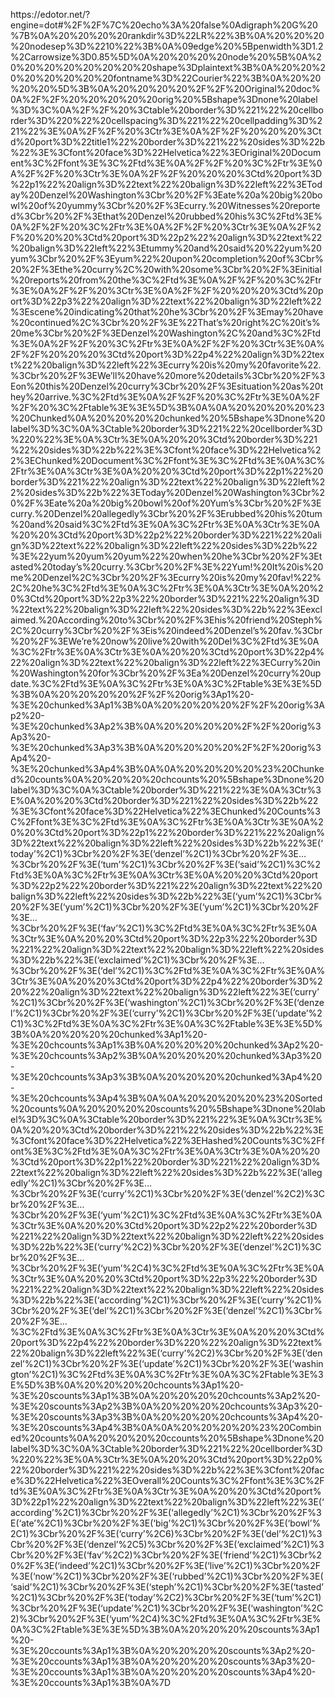 https://edotor.net/?engine=dot#%2F%2F%7C%20echo%3A%20false%0Adigraph%20G%20%7B%0A%20%20%20%20rankdir%3D%22LR%22%3B%0A%20%20%20%20nodesep%3D%2210%22%3B%0A%09edge%20%5Bpenwidth%3D1.2%2Carrowsize%3D0.85%5D%0A%20%20%20%20node%20%5B%0A%20%20%20%20%20%20%20%20shape%3Dplaintext%3B%0A%20%20%20%20%20%20%20%20fontname%3D%22Courier%22%3B%0A%20%20%20%20%5D%3B%0A%20%20%20%20%2F%2F%20Original%20doc%0A%2F%2F%20%20%20%20%20orig%20%5Bshape%3Dnone%20label%3D%3C%0A%2F%2F%20%3Ctable%20border%3D%221%22%20cellborder%3D%220%22%20cellspacing%3D%221%22%20cellpadding%3D%221%22%3E%0A%2F%2F%20%3Ctr%3E%0A%2F%2F%20%20%20%3Ctd%20port%3D%22title1%22%20border%3D%221%22%20sides%3D%22b%22%3E%3Cfont%20face%3D%22Helvetica%22%3EOriginal%20Document%3C%2Ffont%3E%3C%2Ftd%3E%0A%2F%2F%20%3C%2Ftr%3E%0A%2F%2F%20%3Ctr%3E%0A%2F%2F%20%20%20%3Ctd%20port%3D%22p1%22%20align%3D%22text%22%20balign%3D%22left%22%3EToday%20Denzel%20Washington%3Cbr%20%2F%3Eate%20a%20big%20bowl%20of%20yummy%3Cbr%20%2F%3Ecurry.%20Witnesses%20reported%3Cbr%20%2F%3Ethat%20Denzel%20rubbed%20his%3C%2Ftd%3E%0A%2F%2F%20%3C%2Ftr%3E%0A%2F%2F%20%3Ctr%3E%0A%2F%2F%20%20%20%3Ctd%20port%3D%22p2%22%20align%3D%22text%22%20balign%3D%22left%22%3Etummy%20and%20said%20%22yum%20yum%3Cbr%20%2F%3Eyum%22%20upon%20completion%20of%3Cbr%20%2F%3Ethe%20curry%2C%20with%20some%3Cbr%20%2F%3Einitial%20reports%20from%20the%3C%2Ftd%3E%0A%2F%2F%20%3C%2Ftr%3E%0A%2F%2F%20%3Ctr%3E%0A%2F%2F%20%20%20%3Ctd%20port%3D%22p3%22%20align%3D%22text%22%20balign%3D%22left%22%3Escene%20indicating%20that%20he%3Cbr%20%2F%3Emay%20have%20continued%2C%3Cbr%20%2F%3E%22That's%20right%2C%20it's%20me%3Cbr%20%2F%3EDenzel%20Washington%2C%20and%3C%2Ftd%3E%0A%2F%2F%20%3C%2Ftr%3E%0A%2F%2F%20%3Ctr%3E%0A%2F%2F%20%20%20%3Ctd%20port%3D%22p4%22%20align%3D%22text%22%20balign%3D%22left%22%3Ecurry%20is%20my%20favorite%22.%3Cbr%20%2F%3EWe'll%20have%20more%20details%3Cbr%20%2F%3Eon%20this%20Denzel%20curry%3Cbr%20%2F%3Esituation%20as%20they%20arrive.%3C%2Ftd%3E%0A%2F%2F%20%3C%2Ftr%3E%0A%2F%2F%20%3C%2Ftable%3E%3E%5D%3B%0A%0A%20%20%20%20%23%20Chunked%0A%20%20%20%20chunked%20%5Bshape%3Dnone%20label%3D%3C%0A%3Ctable%20border%3D%221%22%20cellborder%3D%220%22%3E%0A%3Ctr%3E%0A%20%20%3Ctd%20border%3D%221%22%20sides%3D%22b%22%3E%3Cfont%20face%3D%22Helvetica%22%3EChunked%20Document%3C%2Ffont%3E%3C%2Ftd%3E%0A%3C%2Ftr%3E%0A%3Ctr%3E%0A%20%20%3Ctd%20port%3D%22p1%22%20border%3D%221%22%20align%3D%22text%22%20balign%3D%22left%22%20sides%3D%22b%22%3EToday%20Denzel%20Washington%3Cbr%20%2F%3Eate%20a%20big%20bowl%20of%20Yum's%3Cbr%20%2F%3Ecurry.%20Denzel%20allegedly%3Cbr%20%2F%3Erubbed%20his%20tum%20and%20said%3C%2Ftd%3E%0A%3C%2Ftr%3E%0A%3Ctr%3E%0A%20%20%3Ctd%20port%3D%22p2%22%20border%3D%221%22%20align%3D%22text%22%20balign%3D%22left%22%20sides%3D%22b%22%3E%22yum%20yum%20yum%22%20when%20he%3Cbr%20%2F%3Etasted%20today's%20curry.%3Cbr%20%2F%3E%22Yum!%20It%20is%20me%20Denzel%2C%3Cbr%20%2F%3Ecurry%20is%20my%20fav!%22%2C%20he%3C%2Ftd%3E%0A%3C%2Ftr%3E%0A%3Ctr%3E%0A%20%20%3Ctd%20port%3D%22p3%22%20border%3D%221%22%20align%3D%22text%22%20balign%3D%22left%22%20sides%3D%22b%22%3Eexclaimed.%20According%20to%3Cbr%20%2F%3Ehis%20friend%20Steph%2C%20curry%3Cbr%20%2F%3Eis%20indeed%20Denzel's%20fav.%3Cbr%20%2F%3EWe're%20now%20live%20with%20Del%3C%2Ftd%3E%0A%3C%2Ftr%3E%0A%3Ctr%3E%0A%20%20%3Ctd%20port%3D%22p4%22%20align%3D%22text%22%20balign%3D%22left%22%3ECurry%20in%20Washington%20for%3Cbr%20%2F%3Ea%20Denzel%20curry%20update.%3C%2Ftd%3E%0A%3C%2Ftr%3E%0A%3C%2Ftable%3E%3E%5D%3B%0A%20%20%20%20%2F%2F%20orig%3Ap1%20-%3E%20chunked%3Ap1%3B%0A%20%20%20%20%2F%2F%20orig%3Ap2%20-%3E%20chunked%3Ap2%3B%0A%20%20%20%20%2F%2F%20orig%3Ap3%20-%3E%20chunked%3Ap3%3B%0A%20%20%20%20%2F%2F%20orig%3Ap4%20-%3E%20chunked%3Ap4%3B%0A%0A%20%20%20%20%23%20Chunked%20counts%0A%20%20%20%20chcounts%20%5Bshape%3Dnone%20label%3D%3C%0A%3Ctable%20border%3D%221%22%3E%0A%3Ctr%3E%0A%20%20%3Ctd%20border%3D%221%22%20sides%3D%22b%22%3E%3Cfont%20face%3D%22Helvetica%22%3EChunked%20Counts%3C%2Ffont%3E%3C%2Ftd%3E%0A%3C%2Ftr%3E%0A%3Ctr%3E%0A%20%20%3Ctd%20port%3D%22p1%22%20border%3D%221%22%20align%3D%22text%22%20balign%3D%22left%22%20sides%3D%22b%22%3E('today'%2C1)%3Cbr%20%2F%3E('denzel'%2C1)%3Cbr%20%2F%3E...%3Cbr%20%2F%3E('tum'%2C1)%3Cbr%20%2F%3E('said'%2C1)%3C%2Ftd%3E%0A%3C%2Ftr%3E%0A%3Ctr%3E%0A%20%20%3Ctd%20port%3D%22p2%22%20border%3D%221%22%20align%3D%22text%22%20balign%3D%22left%22%20sides%3D%22b%22%3E('yum'%2C1)%3Cbr%20%2F%3E('yum'%2C1)%3Cbr%20%2F%3E('yum'%2C1)%3Cbr%20%2F%3E...%3Cbr%20%2F%3E('fav'%2C1)%3C%2Ftd%3E%0A%3C%2Ftr%3E%0A%3Ctr%3E%0A%20%20%3Ctd%20port%3D%22p3%22%20border%3D%221%22%20align%3D%22text%22%20balign%3D%22left%22%20sides%3D%22b%22%3E('exclaimed'%2C1)%3Cbr%20%2F%3E...%3Cbr%20%2F%3E('del'%2C1)%3C%2Ftd%3E%0A%3C%2Ftr%3E%0A%3Ctr%3E%0A%20%20%3Ctd%20port%3D%22p4%22%20border%3D%220%22%20align%3D%22text%22%20balign%3D%22left%22%3E('curry'%2C1)%3Cbr%20%2F%3E('washington'%2C1)%3Cbr%20%2F%3E('denzel'%2C1)%3Cbr%20%2F%3E('curry'%2C1)%3Cbr%20%2F%3E('update'%2C1)%3C%2Ftd%3E%0A%3C%2Ftr%3E%0A%3C%2Ftable%3E%3E%5D%3B%0A%20%20%20%20chunked%3Ap1%20-%3E%20chcounts%3Ap1%3B%0A%20%20%20%20chunked%3Ap2%20-%3E%20chcounts%3Ap2%3B%0A%20%20%20%20chunked%3Ap3%20-%3E%20chcounts%3Ap3%3B%0A%20%20%20%20chunked%3Ap4%20-%3E%20chcounts%3Ap4%3B%0A%0A%20%20%20%20%23%20Sorted%20counts%0A%20%20%20%20scounts%20%5Bshape%3Dnone%20label%3D%3C%0A%3Ctable%20border%3D%221%22%3E%0A%3Ctr%3E%0A%20%20%3Ctd%20border%3D%221%22%20sides%3D%22b%22%3E%3Cfont%20face%3D%22Helvetica%22%3EHashed%20Counts%3C%2Ffont%3E%3C%2Ftd%3E%0A%3C%2Ftr%3E%0A%3Ctr%3E%0A%20%20%3Ctd%20port%3D%22p1%22%20border%3D%221%22%20align%3D%22text%22%20balign%3D%22left%22%20sides%3D%22b%22%3E('allegedly'%2C1)%3Cbr%20%2F%3E...%3Cbr%20%2F%3E('curry'%2C1)%3Cbr%20%2F%3E('denzel'%2C2)%3Cbr%20%2F%3E...%3Cbr%20%2F%3E('yum'%2C1)%3C%2Ftd%3E%0A%3C%2Ftr%3E%0A%3Ctr%3E%0A%20%20%3Ctd%20port%3D%22p2%22%20border%3D%221%22%20align%3D%22text%22%20balign%3D%22left%22%20sides%3D%22b%22%3E('curry'%2C2)%3Cbr%20%2F%3E('denzel'%2C1)%3Cbr%20%2F%3E...%3Cbr%20%2F%3E('yum'%2C4)%3C%2Ftd%3E%0A%3C%2Ftr%3E%0A%3Ctr%3E%0A%20%20%3Ctd%20port%3D%22p3%22%20border%3D%221%22%20align%3D%22text%22%20balign%3D%22left%22%20sides%3D%22b%22%3E('according'%2C1)%3Cbr%20%2F%3E('curry'%2C1)%3Cbr%20%2F%3E('del'%2C1)%3Cbr%20%2F%3E('denzel'%2C1)%3Cbr%20%2F%3E...%3C%2Ftd%3E%0A%3C%2Ftr%3E%0A%3Ctr%3E%0A%20%20%3Ctd%20port%3D%22p4%22%20border%3D%220%22%20align%3D%22text%22%20balign%3D%22left%22%3E('curry'%2C2)%3Cbr%20%2F%3E('denzel'%2C1)%3Cbr%20%2F%3E('update'%2C1)%3Cbr%20%2F%3E('washington'%2C1)%3C%2Ftd%3E%0A%3C%2Ftr%3E%0A%3C%2Ftable%3E%3E%5D%3B%0A%20%20%20%20chcounts%3Ap1%20-%3E%20scounts%3Ap1%3B%0A%20%20%20%20chcounts%3Ap2%20-%3E%20scounts%3Ap2%3B%0A%20%20%20%20chcounts%3Ap3%20-%3E%20scounts%3Ap3%3B%0A%20%20%20%20chcounts%3Ap4%20-%3E%20scounts%3Ap4%3B%0A%0A%20%20%20%20%23%20Combined%20counts%0A%20%20%20%20ccounts%20%5Bshape%3Dnone%20label%3D%3C%0A%3Ctable%20border%3D%221%22%20cellborder%3D%220%22%3E%0A%3Ctr%3E%0A%20%20%3Ctd%20port%3D%22p0%22%20border%3D%221%22%20sides%3D%22b%22%3E%3Cfont%20face%3D%22Helvetica%22%3EOverall%20Counts%3C%2Ffont%3E%3C%2Ftd%3E%0A%3C%2Ftr%3E%0A%3Ctr%3E%0A%20%20%3Ctd%20port%3D%22p1%22%20align%3D%22text%22%20balign%3D%22left%22%3E('according'%2C1)%3Cbr%20%2F%3E('allegedly'%2C1)%3Cbr%20%2F%3E('ate'%2C1)%3Cbr%20%2F%3E('big'%2C1)%3Cbr%20%2F%3E('bowl'%2C1)%3Cbr%20%2F%3E('curry'%2C6)%3Cbr%20%2F%3E('del'%2C1)%3Cbr%20%2F%3E('denzel'%2C5)%3Cbr%20%2F%3E('exclaimed'%2C1)%3Cbr%20%2F%3E('fav'%2C2)%3Cbr%20%2F%3E('friend'%2C1)%3Cbr%20%2F%3E('indeed'%2C1)%3Cbr%20%2F%3E('live'%2C1)%3Cbr%20%2F%3E('now'%2C1)%3Cbr%20%2F%3E('rubbed'%2C1)%3Cbr%20%2F%3E('said'%2C1)%3Cbr%20%2F%3E('steph'%2C1)%3Cbr%20%2F%3E('tasted'%2C1)%3Cbr%20%2F%3E('today'%2C2)%3Cbr%20%2F%3E('tum'%2C1)%3Cbr%20%2F%3E('update'%2C1)%3Cbr%20%2F%3E('washington'%2C2)%3Cbr%20%2F%3E('yum'%2C4)%3C%2Ftd%3E%0A%3C%2Ftr%3E%0A%3C%2Ftable%3E%3E%5D%3B%0A%20%20%20%20scounts%3Ap1%20-%3E%20ccounts%3Ap1%3B%0A%20%20%20%20scounts%3Ap2%20-%3E%20ccounts%3Ap1%3B%0A%20%20%20%20scounts%3Ap3%20-%3E%20ccounts%3Ap1%3B%0A%20%20%20%20scounts%3Ap4%20-%3E%20ccounts%3Ap1%3B%0A%7D